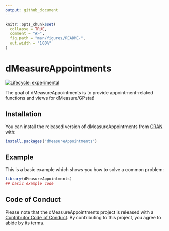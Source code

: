 ```yaml
---
output: github_document
---
```


<!-- README.md is generated from README.Rmd. Please edit that file -->

```r
knitr::opts_chunk$set(
  collapse = TRUE,
  comment = "#>",
  fig.path = "man/figures/README-",
  out.width = "100%"
)
```
# dMeasureAppointments

<!-- badges: start -->
[![Lifecycle: experimental](https://img.shields.io/badge/lifecycle-experimental-orange.svg)](https://www.tidyverse.org/lifecycle/#experimental)
<!-- badges: end -->

The goal of dMeasureAppointments is to provide appointment-related functions and views for dMeasure/GPstat!

## Installation

You can install the released version of dMeasureAppointments from [CRAN](https://CRAN.R-project.org) with:

``` r
install.packages("dMeasureAppointments")
```

## Example

This is a basic example which shows you how to solve a common problem:

```r
library(dMeasureAppointments)
## basic example code
```


## Code of Conduct
  
Please note that the dMeasureAppointments project is released with a [Contributor Code of Conduct](https://contributor-covenant.org/version/2/0/CODE_OF_CONDUCT.html). By contributing to this project, you agree to abide by its terms.
